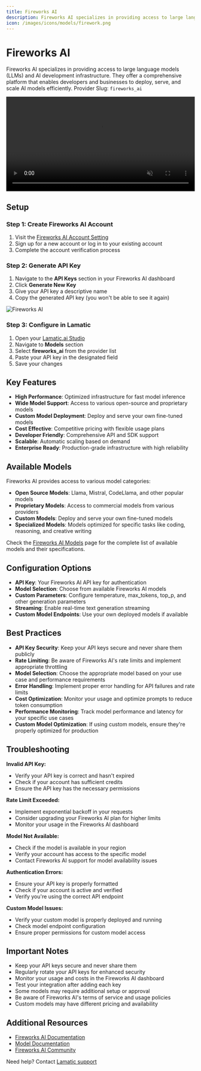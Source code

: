 ```yaml
---
title: Fireworks AI
description: Fireworks AI specializes in providing access to large language models (LLMs) and AI development infrastructure, offering a comprehensive platform for AI model deployment and inference.
icon: /images/icons/models/firework.png
---
```


[Fireworks AI Account Setting]: https://fireworks.ai/account/api-keys
[Fireworks AI Docs]: https://readme.fireworks.ai/
[Fireworks AI Models]: https://fireworks.ai/models

[Lamatic.ai Studio]: https://studio.lamatic.ai
[Lamatic support]: https://lamatic.ai/docs/slack


# Fireworks AI
<IntegrationOverviw slug="fireworks-ai" type="models" />

Fireworks AI specializes in providing access to large language models (LLMs) and AI development infrastructure. They offer a comprehensive platform that enables developers and businesses to deploy, serve, and scale AI models efficiently.
<Callout type="info">Provider Slug: `fireworks_ai`</Callout>

<video controls loop width="100%" autoplay muted controlslist="nodownload" className="mt-4">
    <source src="/public/videos/models/firework.mp4" type="video/mp4" />
    Your browser does not support the video tag.
</video>

## Setup


### Step 1: Create Fireworks AI Account
1. Visit the [Fireworks AI Account Setting][Fireworks AI Account Setting]
2. Sign up for a new account or log in to your existing account
3. Complete the account verification process

### Step 2: Generate API Key
1. Navigate to the **API Keys** section in your Fireworks AI dashboard
2. Click **Generate New Key**
3. Give your API key a descriptive name
4. Copy the generated API key (you won't be able to see it again)

![Fireworks AI](./img/fireworks.png)

### Step 3: Configure in Lamatic
1. Open your [Lamatic.ai Studio]
2. Navigate to **Models** section
3. Select **fireworks_ai** from the provider list
4. Paste your API key in the designated field
5. Save your changes

## Key Features

- **High Performance**: Optimized infrastructure for fast model inference
- **Wide Model Support**: Access to various open-source and proprietary models
- **Custom Model Deployment**: Deploy and serve your own fine-tuned models
- **Cost Effective**: Competitive pricing with flexible usage plans
- **Developer Friendly**: Comprehensive API and SDK support
- **Scalable**: Automatic scaling based on demand
- **Enterprise Ready**: Production-grade infrastructure with high reliability

## Available Models

Fireworks AI provides access to various model categories:

- **Open Source Models**: Llama, Mistral, CodeLlama, and other popular models
- **Proprietary Models**: Access to commercial models from various providers
- **Custom Models**: Deploy and serve your own fine-tuned models
- **Specialized Models**: Models optimized for specific tasks like coding, reasoning, and creative writing

Check the [Fireworks AI Models][Fireworks AI Models] page for the complete list of available models and their specifications.

## Configuration Options

- **API Key**: Your Fireworks AI API key for authentication
- **Model Selection**: Choose from available Fireworks AI models
- **Custom Parameters**: Configure temperature, max_tokens, top_p, and other generation parameters
- **Streaming**: Enable real-time text generation streaming
- **Custom Model Endpoints**: Use your own deployed models if available

## Best Practices

- **API Key Security**: Keep your API keys secure and never share them publicly
- **Rate Limiting**: Be aware of Fireworks AI's rate limits and implement appropriate throttling
- **Model Selection**: Choose the appropriate model based on your use case and performance requirements
- **Error Handling**: Implement proper error handling for API failures and rate limits
- **Cost Optimization**: Monitor your usage and optimize prompts to reduce token consumption
- **Performance Monitoring**: Track model performance and latency for your specific use cases
- **Custom Model Optimization**: If using custom models, ensure they're properly optimized for production

## Troubleshooting

**Invalid API Key:**
- Verify your API key is correct and hasn't expired
- Check if your account has sufficient credits
- Ensure the API key has the necessary permissions

**Rate Limit Exceeded:**
- Implement exponential backoff in your requests
- Consider upgrading your Fireworks AI plan for higher limits
- Monitor your usage in the Fireworks AI dashboard

**Model Not Available:**
- Check if the model is available in your region
- Verify your account has access to the specific model
- Contact Fireworks AI support for model availability issues

**Authentication Errors:**
- Ensure your API key is properly formatted
- Check if your account is active and verified
- Verify you're using the correct API endpoint

**Custom Model Issues:**
- Verify your custom model is properly deployed and running
- Check model endpoint configuration
- Ensure proper permissions for custom model access

## Important Notes

- Keep your API keys secure and never share them
- Regularly rotate your API keys for enhanced security
- Monitor your usage and costs in the Fireworks AI dashboard
- Test your integration after adding each key
- Some models may require additional setup or approval
- Be aware of Fireworks AI's terms of service and usage policies
- Custom models may have different pricing and availability

## Additional Resources

- [Fireworks AI Documentation][Fireworks AI Docs]
- [Model Documentation][Fireworks AI Models]
- [Fireworks AI Community](https://discord.gg/fireworks-ai)

Need help? Contact [Lamatic support]

